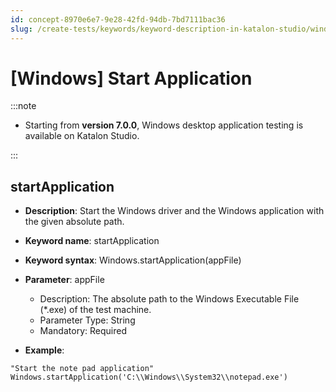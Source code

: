 ```yaml
---
id: concept-8970e6e7-9e28-42fd-94db-7bd7111bac36
slug: /create-tests/keywords/keyword-description-in-katalon-studio/windows-keywords/windows-start-application
---
```


# \[Windows\] Start Application


:::note

-   Starting from **version 7.0.0**, Windows desktop application testing is available on Katalon Studio.


:::

## startApplication

-   **Description**: Start the Windows driver and the Windows application with the given absolute path.
-   **Keyword name**: startApplication
-   **Keyword syntax**: Windows.startApplication\(appFile\)
-   **Parameter**: appFile

    -   Description: The absolute path to the Windows Executable File \(\*.exe\) of the test machine.
    -   Parameter Type: String
    -   Mandatory: Required
-   **Example**:

```
"Start the note pad application"
Windows.startApplication('C:\\Windows\\System32\\notepad.exe')

```